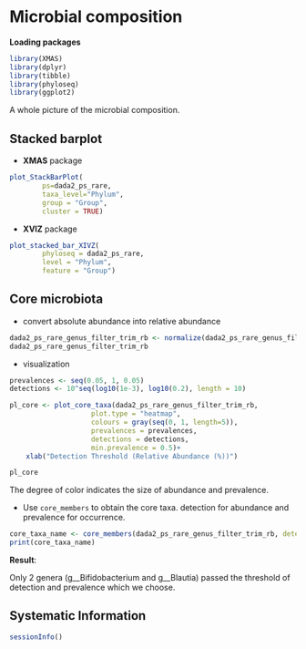 # Microbial composition

**Loading packages**

```r
library(XMAS)
library(dplyr)
library(tibble)
library(phyloseq)
library(ggplot2)
```


A whole picture of the microbial composition.

## Stacked barplot 

* **XMAS** package
```r
plot_StackBarPlot(
        ps=dada2_ps_rare,
        taxa_level="Phylum",
        group = "Group",
        cluster = TRUE)
```

* **XVIZ** package
```r
plot_stacked_bar_XIVZ(
        phyloseq = dada2_ps_rare,
        level = "Phylum",
        feature = "Group")
```


## Core microbiota

* convert absolute abundance into relative abundance 
```r
dada2_ps_rare_genus_filter_trim_rb <- normalize(dada2_ps_rare_genus_filter_trim, method = "TSS")
dada2_ps_rare_genus_filter_trim_rb
```

* visualization
```r
prevalences <- seq(0.05, 1, 0.05)
detections <- 10^seq(log10(1e-3), log10(0.2), length = 10)

pl_core <- plot_core_taxa(dada2_ps_rare_genus_filter_trim_rb, 
                    plot.type = "heatmap", 
                    colours = gray(seq(0, 1, length=5)),
                    prevalences = prevalences, 
                    detections = detections, 
                    min.prevalence = 0.5)+
    xlab("Detection Threshold (Relative Abundance (%))")

pl_core
```

The degree of color indicates the size of abundance and prevalence.

* Use `core_members` to obtain the core taxa. detection for abundance and prevalence for occurrence.
```r
core_taxa_name <- core_members(dada2_ps_rare_genus_filter_trim_rb, detection = 0.01, prevalence = 0.8)
print(core_taxa_name)
```

**Result**:

Only 2 genera (g__Bifidobacterium and g__Blautia) passed the threshold of detection and prevalence which we choose.

## Systematic Information
```r
sessionInfo()
```